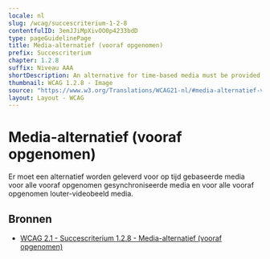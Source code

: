 ```yaml
---
locale: nl
slug: /wcag/succescriterium-1-2-8
contentfulID: 3emJJiMpXivOO0p4233bdD
type: pageGuidelinePage
title: Media-alternatief (vooraf opgenomen)
prefix: Succescriterium
chapter: 1.2.8
suffix: Niveau AAA
shortDescription: An alternative for time-based media must be provided for all prerecorded synchronized media and for all prerecorded video-only media.
thumbnail: WCAG 1.2.8 - Image
source: "https://www.w3.org/Translations/WCAG21-nl/#media-alternatief-vooraf-opgenomen"
layout: Layout - WCAG
---
```


# Media-alternatief (vooraf opgenomen)

Er moet een alternatief worden geleverd voor op tijd gebaseerde media voor alle vooraf opgenomen gesynchroniseerde media en voor alle vooraf opgenomen louter-videobeeld media. 

## Bronnen

- [WCAG 2.1 - Succescriterium 1.2.8 - Media-alternatief (vooraf opgenomen)](https://www.w3.org/Translations/WCAG21-nl/#media-alternatief-vooraf-opgenomen)